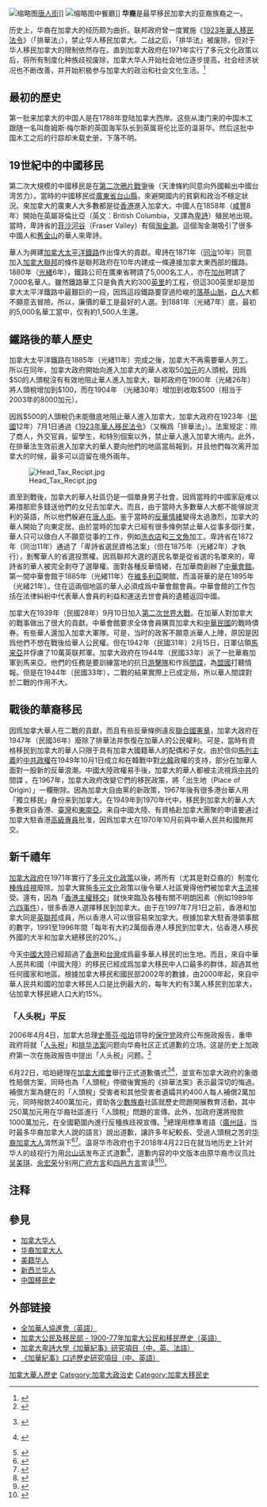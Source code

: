 {{更新|time=2019-02-07T13:29:58+00:00}}
{{Refimprove|time=2018-08-20T02:44:48+00:00}}
[[File:China_Town_in_Ottawa.JPG|缩略图]][[唐人街|唐人街]]]]
[[File:Nipigon_China_Gardens.jpg|缩略图]]中餐廳]]
'''华裔'''是最早移民加拿大的亚裔族裔之一。

历史上，华裔在加拿大的经历颇为曲折。联邦政府曾一度實施《[[1923年華人移民法令|1923年華人移民法令]]》（「排華法」），禁止华人移民加拿大。二战之后，「排华法」被废除，但对于华人移民加拿大的限制依然存在。直到加拿大政府在1971年实行了多元文化政策以后，将所有制度化种族歧视废除，加拿大华人开始社会地位逐步提高，社会经济状况也不断改善，并开始积极参与加拿大的政治和社会文化生活。<ref>{{cite news |title=加拿大华人地位究竟如何 |url=https://www.banghaiwai.com/article/70837 |accessdate=2018-08-20 |publisher=邦海外 |date=2017-05-31 |archive-date=2018-08-20 |archive-url=https://web.archive.org/web/20180820074723/https://www.banghaiwai.com/article/70837 |dead-url=no }}</ref>

==最初的歷史==

第一批来加拿大的中国人是在1788年登陆加拿大西岸。这些从澳门来的中国木工跟随一名叫詹姆斯·梅尔斯的英国海军队长到英属哥伦比亚的温哥华。然后这批中国木工之后的行踪却未载史册，下落不明。

==19世紀中的中國移民==

第二次大規模的中國移民是在[[第二次鴉片戰爭|第二次鴉片戰爭]]後（天津條約同意向外國輸出中國台湾苦力）。當時的中國移民從[[廣東省|廣東省]][[台山縣|台山縣]]，來避開國内的貧窮和政治不穩定狀況。來加拿大的廣東人大多數都是從[[香港|香港]]進入加拿大。中國人在1858年（[[咸豐|咸豐]]8年）開始在英屬哥倫比亞（英文：British Columbia，又譯為[[卑詩|卑詩]]）殖民地出現。當時，卑詩省的[[菲沙河谷|菲沙河谷]]（Fraser Valley）有個[[淘金潮|淘金潮]]。這個淘金潮吸引了很多中國人和[[舊金山|舊金山]]的華人來卑詩。

華人为興建[[加拿大太平洋鐵路|加拿大太平洋鐵路]]作出偉大的貢獻。卑詩在1871年（[[同治|同治]]10年）同意加入[[加拿大聯邦|加拿大聯邦]]的條件是聯邦政府在10年内建成一條連接加拿大東西部的鐵路。1880年（[[光緒|光緒]]6年），鐵路公司在廣東省聘請了5,000名工人，亦在[[加州|加州]]聘請了7,000名華人。雖然鐵路華工只是負責大約300[[英里|英里]]的工程，但這300英里却是加拿大太平洋鐵路中最艱巨的一段，因爲這段鐵路要穿過险峻的[[落基山脈|落基山脈]]，[[白人|白人]]大都不願意去冒險。所以，廉價的華工是最好的人選。到1881年（光緒7年）底，最初的5,000名華工當中，仅有約1,500人生還。

==鐵路後的華人歷史==

加拿大太平洋鐵路在1885年（光緒11年）完成之後，加拿大不再需要華人劳工。所以在同年，加拿大政府開始向進入加拿大的華人收取50[[加元|加元]]的人頭稅。因爲$50的人頭稅沒有有效地阻止華人進入加拿大，聯邦政府在1900年（光緒26年）將人頭稅增加到$100，而在1904年 （光緒30年）增加到收取$500（相当于2003年的8000加元）。

因爲$500的人頭稅仍未能徹底地阻止華人進入加拿大，加拿大政府在1923年（[[民國紀年|民國]]12年）7月1日通過《[[1923年華人移民法令|1923年華人移民法令]]》（又稱爲「排華法」）。法案规定：除了商人，外交官員，留學生，和特別個案以外，禁止華人進入加拿大境内。此外，在排華法生效前進入加拿大的華人要向他們的地區當局報到，并且他們每次离开加拿大的时候，最多可以逗留在境外兩年。

[[File:Head_Tax_Recipt.jpg|thumb]]

直至到戰後，加拿大的華人社區仍是一個單身男子社會，因爲當時的中國家庭难以筹措那麽多錢送他們的女兒去加拿大。而且，由于當時大多數華人大都不能够說流利的英語，所以他們躲避在[[唐人街|唐人街]]。鉴于當時的[[反華情緒|反華情緒]]變得太過激烈，加拿大的華人開始了向東定居。由於當時的加拿大已經有很多條例禁止華人從事多個行業，華人只可以做白人不願意從事的工作，例如[[洗衣店|洗衣店]]和[[三文魚|三文魚]]加工。卑詩省在1872年（同治11年）通過了「卑詩省選民資格法案」（但在1875年（光緒2年）才執行），剝奪華人的省選投票權。因爲聯邦大選的選民名單是從省選的名單來的，卑詩省的華人被完全剥夺了選舉權。面對各種反華情緒，在加華商創辦了[[中華會館|中華會館]]。第一間中華會館于1885年（光緒11年）在[[維多利亞|維多利亞]]開館，而溫哥華的是在1895年（光緒21年）。住在這兩個地區的華人必須成爲中華會館會員。中華會館的工作包括在法律糾紛中代表華人會員的利益和運送去世會員的遺體返回中國。

加拿大在1939年（民國28年）9月10日加入[[第二次世界大戰|第二次世界大戰]]。在加華人對加拿大的戰事做出了很大的貢獻。中華會館要求全体會員購買加拿大和[[中華民國|中華民國]]的戰時債券。有些華人還加入加拿大軍隊。可是，当时的政客不願意派華人上陣，原因是因爲他們不想在戰後给華人公民權。但在1942年（民國31年）2月15日，日軍佔領[[馬来亞|馬来亞]]并俘虜了10萬英联邦軍。加拿大政府在1944年（民國33年）派了一批華裔加軍到馬来亞。他們的任務是要訓練當地的抗日[[游擊隊|游擊隊]]和作爲[[間諜|間諜]]，為[[盟國|盟國]]打聽情報。但是在1944年（民國33年），二戰的結果實際上已成定局，所以華人間諜對於二戰的作用不大。

==戰後的華裔移民==

因爲加拿大華人在二戰的貢獻，而且有些反華條例違反[[联合国宪章|聯合國憲章]]，加拿大政府在1947年（民國36年）廢除了排華法并恢復在加華人的公民權利。可是，當時有資格移民到加拿大的華人只限于具有加拿大國籍華人的配偶和子女。由於信仰[[馬列主義|馬列主義]]的[[中共政權|中共政權]]在1949年10月1日成立和在韓戰中對[[朝鮮民主主義人民共和國|北韓]]政權的支持，部分在加華人面對一股新的反華浪潮。中國大陸政權易手後，加拿大的華人都被主流視爲[[中共|中共]]的間諜{{來源請求}} 。在1967年，加拿大政府改變它們的移民政策，將「出生地（Place of Origin）」一欄刪除。因為加拿大自由黨的新政策，1967年後有很多港台華人用「獨立移民」身份来到加拿大。在1949年到1970年代中，移民到加拿大的華人大多數來自香港、[[臺灣|臺灣]]和[[東南亞|東南亞]]。来自中國大陸、有資格赴加拿大團聚的申请要通过加拿大駐香港[[高級專員|高級專員]]批准，因爲加拿大在1970年10月前與中華人民共和國無邦交。

==新千禧年==
[[加拿大|加拿大]][[政府|政府]]在1971年實行了[[多元文化政策|多元文化政策]]以後，將所有（尤其是對亞裔的）制度化[[種族|種族]][[歧視|歧視]]廢除。加拿大實施[[多元文化|多元文化]]政策以後令華人社區覺得他們被加拿大[[主流|主流]]接受。還有，因為「[[香港主權移交|香港主權移交]]」就快來臨及各種有關不明朗因素（例如1989年[[六四事件|六四事件]]），很多香港人選擇移民到加拿大。由于在1997年7月1日之前，香港和加拿大同是[[英聯邦|英聯邦]]成員，所以香港人可以很容易來加拿大。根據加拿大駐香港領事館的數字，1991至1996年間「每年有大約2萬個香港人移民到加拿大，佔香港人移民外國的大半和加拿大總移民的20%。」

今天[[中國大陸|中國大陸]]已經超過了[[香港|香港]]和[[台灣|台灣]]成爲最多華人移民的出生地。而且，來自中華人民共和國（中國大陸）的移民已經成爲加拿大移民中人口最多的群体，超過其他任何國家和地區。根據加拿大移民和國民部2002年的數據，由2000年起，來自中華人民共和國的加拿大移民人口是比例最大的，每年大約有3萬人移民到加拿大，佔加拿大移民總人口大約15%。

===「人头税」平反===
2006年4月4日，加拿大总理[[史蒂芬·哈珀|史蒂芬·哈珀]]领导的[[加拿大保守黨|保守党]]政府公布施政报告，重申政府将就「[[人头税|人头税]]」和[[排华法案|排华法案]]问题向华裔社区正式道歉的立场。这是历史上加政府第一次在施政报告中提出「人头税」问题。<ref>{{Cite web |url=http://www.chinanews.com.cn/news/2006/2006-04-05/8/712576.shtml |title=中新社：加政府首次施政报告中承诺就人头税向华人道歉 |accessdate=2006-04-05 |archive-date=2006-04-10 |archive-url=https://web.archive.org/web/20060410115052/http://www.chinanews.com.cn/news/2006/2006-04-05/8/712576.shtml |dead-url=no }}</ref>

6月22日，哈珀總理在[[加拿大國會|加拿大國會]]舉行正式道歉儀式<ref>{{source|url=http://news.bbc.co.uk/chinese/simp/hi/newsid_5100000/newsid_5108600/5108606.stm|title=加拿大总理就向华人征收人头税道歉|author=|pub=BBC|date=2006年6月23日}} {{Wayback|url=http://news.bbc.co.uk/chinese/simp/hi/newsid_5100000/newsid_5108600/5108606.stm |date=20181003021637 }}</ref><ref>{{source|url=http://www.cbc.ca/canada/story/2006/06/22/chinese-apology.html|title=加拿大廣播公司的英語報道：包括史蒂芬·哈珀總理以廣州話道歉之對白 {{英語}}|author=|pub=加拿大廣播公司|date=2006年6月22日}} {{Wayback|url=http://www.cbc.ca/canada/story/2006/06/22/chinese-apology.html |date=20100927064130 }}</ref>，並宣布加拿大政府的象徵性賠償方案，同時也為「人頭稅」停徵後實施的《排華法案》表示最深切的悔過。補償方案為健在的「人頭稅」受害者和其他受害者遺孀共約400人每人補償2萬加元，同時撥款2400萬加元，資助各[[少數族裔|少數族裔]]社區就歷史問題開展教育活動，其中250萬加元用在华裔社區進行「人頭稅」問題的宣傳。此外，加政府還將撥款1000萬加元，在全國範圍內進行反種族歧視宣傳。<ref>{{Cite web |url=http://news.xinhuanet.com/newscenter/2006-06/23/content_4738738.htm |title=新华网：加拿大总理就「人头税」问题向华人正式道歉 |accessdate=2006-06-23 |archive-date=2009-07-22 |archive-url=https://web.archive.org/web/20090722120041/http://news.xinhuanet.com/newscenter/2006-06/23/content_4738738.htm |dead-url=no }}</ref>總理用標準粵語（[[廣州話|廣州話]]，当时最多华裔加拿大人說的語言）說出道歉，讓許多年紀較長、受過人頭稅之苦的[[华裔加拿大人|华裔加拿大人]]潸然淚下<ref>{{cite news|url=http://www.chinanews.com/news/2006/2006-06-23/8/748081.shtml|title=哈珀总理用广东话向华人宣布"加拿大道歉"|publisher=[[中国新闻社|中国新闻社]]|date=2006-06-23|accessdate=2016-05-14|archive-date=2016-10-14|archive-url=https://web.archive.org/web/20161014014542/http://www.chinanews.com/news/2006/2006-06-23/8/748081.shtml|dead-url=no}}</ref><ref>{{cite web|url=http://programme.rthk.hk/rthk/tv/programme.php?name=tv/rootsoldandnew|title=華人移民史 - 金山客|publisher=[[香港電台|香港電台]]|date=2012年|accessdate=2014-02-07|archive-date=2014-02-21|archive-url=https://web.archive.org/web/20140221234228/http://programme.rthk.hk/rthk/tv/programme.php?name=tv%2Frootsoldandnew|dead-url=no}}</ref>。温哥华市政府也于2018年4月22日在{{link-en|大温哥华中华文化中心|Chinese Cultural Centre, Vancouver}}就当地历史上针对华人的歧视行为用[[台山话|台山话]]发布正式道歉<ref>{{cite news|url=http://www.guancha.cn/america/2017_11_03_433395.shtml|title=温哥华将用台山话就历史上歧视华人正式道歉|publisher=[[观察者网|观察者网]]|date=2017-11-03|accessdate=2017-11-04|archive-date=2017-11-03|archive-url=https://web.archive.org/web/20171103202423/http://www.guancha.cn/america/2017_11_03_433395.shtml|dead-url=no}}</ref>，道歉内容的中文版本由原华裔市议员[[叶吴美琪|叶吴美琪]]、[[余宏荣|余宏荣]]分别用[[广州话|广府方言]]和[[四邑方言|四邑方言]]宣读<ref>{{cite news|url=https://www.richmond-news.com/news/vancouver-mayor-apologizes-to-chinese-community-for-historical-discrimination-1.23277415|title=Vancouver mayor apologizes to Chinese community for historical discrimination|work=Richmond News|date=2018-04-23|accessdate=2020-07-26|archive-date=2020-07-26|archive-url=https://web.archive.org/web/20200726022037/https://www.richmond-news.com/news/vancouver-mayor-apologizes-to-chinese-community-for-historical-discrimination-1.23277415|dead-url=no}}</ref><ref>{{cite news|url=http://www.chinanews.com/hr/2018/04-23/8497523.shtml|title=加拿大温哥华市就歧视华人历史正式道歉|publisher=[[中国新闻社|中国新闻社]]|date=2018-04-23|accessdate=2020-07-26|archive-date=2020-07-26|archive-url=https://web.archive.org/web/20200726021143/http://www.chinanews.com/hr/2018/04-23/8497523.shtml|dead-url=no}}</ref>。

==注释==
<references />

==參見==
*[[加拿大华人|加拿大华人]]
*[[华裔加拿大人|华裔加拿大人]]
*[[美籍华人|美籍华人]]
*[[新西兰华人|新西兰华人]]
*[[中国移民史|中国移民史]]

==外部链接==
{{wikinews|加拿大将就上世纪向华人征人头税进行赔偿}}
*[http://www.ccnc.ca 全加華人協進會（英語）]{{Wayback|url=http://www.ccnc.ca/ |date=20170421110005 }}
*[https://web.archive.org/web/20040803145713/http://www.cic.gc.ca/english/department/legacy/index.html 加拿大公民及移民部 - 1900-77年加拿大公民和移民歷史（英語）]
*[http://chinesecanadian.ubc.ca 加拿大卑詩大學《加華紀事》研究項目（中、英、法語）]{{Wayback|url=http://chinesecanadian.ubc.ca/ |date=20130131015141 }}
*[http://www.youtube.com/user/chinesecanadianubc 《加華紀事》口述歷史研究項目（中、英語）]{{Wayback|url=http://www.youtube.com/user/chinesecanadianubc |date=20150703140922 }}

{{DEFAULTSORT:Chinese}}
[[Category:加拿大華人歷史|]]
[[Category:加拿大政治史|Category:加拿大政治史]]
[[Category:加拿大移民史|Category:加拿大移民史]]